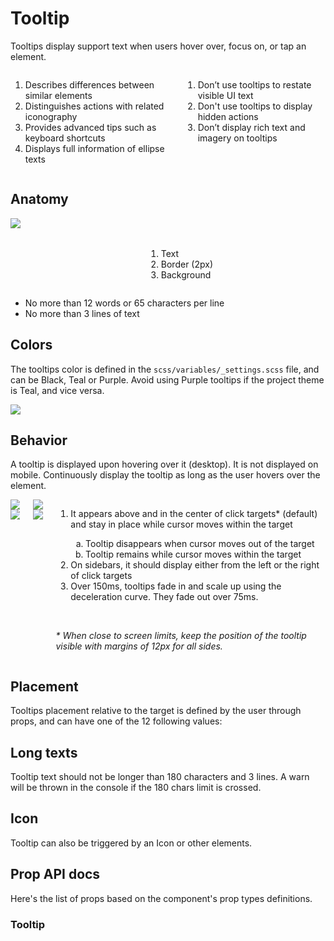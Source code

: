 

<Meta title="Components/Tooltip" />

<div class="docs-title">
  <div>
    <h1 class="docs-title__text">Tooltip</h1>
  </div>
</div>

<div class="docs-content">
  <p>Tooltips display support text when users hover over, focus on, or tap an element.</p>


<div class="columns">
  <div class="column">
    <ol>
      <li>Describes differences between similar elements</li>
      <li>Distinguishes actions with related iconography</li>
      <li>Provides advanced tips such as keyboard shortcuts</li>
      <li>Displays full information of ellipse texts</li>
    </ol>
  </div>
  <div class="column">
    <ol>
      <li class="li--red">Don’t use tooltips to restate visible UI text</li>
      <li class="li--red">Don't use tooltips to display hidden actions</li>
      <li class="li--red">Don’t display rich text and imagery on tooltips</li>
    </ol>
  </div>
</div>

<h2>Anatomy</h2>
<div class="columns">
    <div class="column">
        <img src="docs/tooltip/tooltip-anatomy.png" />
    </div>
    <div class="column">
        <br />
        <br />
        <ol>
         <li>Text</li>
         <li>Border (2px)</li>
         <li>Background</li>
        </ol>
    </div>
</div>

<div>
  <ul>
    <li class="li--red">No more than 12 words or 65 characters per line</li>
    <li class="li--red">No more than 3 lines of text</li>
  </ul>
</div>


## Colors

The tooltips color is defined in the `scss/variables/_settings.scss` file, and can be Black, Teal or Purple. Avoid using Purple tooltips if the project theme is Teal, and vice versa.

<img src="docs/tooltip/examples/colors.png" />

## Behavior

A tooltip is displayed upon hovering over it (desktop). It is not displayed on mobile.
Continuously display the tooltip as long as the user hovers over the element.

<div class="columns">
    <div class="column">
        <div class="columns">
            <div class="column">
                <img src="docs/tooltip/examples/edge do.png" />
                <img src="docs/tooltip/examples/edge dont.png" />
            </div>
            <div class="column">
                <img src="docs/tooltip/examples/sidebar do.png" />
                <img src="docs/tooltip/examples/sidebar dont.png" />
            </div>
        </div>
    </div>
    <div class="column">
        <ol>
         <li>It appears above and in the center of click targets* (default) and stay in place while cursor moves within the target </li>
         <ol type="a">
             <li>Tooltip disappears when cursor moves out of the target</li>
             <li>Tooltip remains while cursor moves within the target</li>
        </ol>
         <li>On sidebars, it should display either from the left or the right of click targets</li>
         <li>Over 150ms, tooltips fade in and scale up using the deceleration curve. They fade out over 75ms.</li>
        </ol>
        <br />
        <p class="li--red"><em>* When close to screen limits, keep the position of the tooltip visible with margins of 12px for all sides.</em></p>
    </div>
</div>


## Placement

Tooltips placement relative to the target is defined by the user through props, and can have one of the 12 following values:

<Canvas>
  <Story name="Placement">
    <Fragment>
      <div className="columns docs-tooltip">
          <div className="column">
            <Tooltip id="tooltip-top-start" text="top-start" placement="top-start">
              <OutlineButton
                onClick={undefined}
                size="large"
                text="top-start"
              />
            </Tooltip>
          </div>
          <div className="column">
            <Tooltip id="tooltip-top" text="top" placement="top">
              <OutlineButton
                onClick={undefined}
                size="large"
                text="top"
              />
            </Tooltip>
          </div>
          <div className="column">
            <Tooltip id="tooltip-top-end" text="top-end" placement="top-end">
              <OutlineButton
                onClick={undefined}
                size="large"
                text="top-end"
              />
            </Tooltip>
          </div>
      </div>
      <div className="columns space-between docs-tooltip">
        <div className="column left">
          <Tooltip id="tooltip-left-start" text="left-start" placement="left-start">
            <OutlineButton
                onClick={undefined}
                size="large"
                text="left-start"
              />
          </Tooltip>
        </div>
        <div className="column right">
          <Tooltip id="tooltip-right-start" text="right-start" placement="right-start">
            <OutlineButton
                onClick={undefined}
                size="large"
                text="right-start"
              />
          </Tooltip>
        </div>
      </div>
      <div className="columns space-between docs-tooltip">
        <div className="column left">
          <Tooltip id="tooltip-left" text="left" placement="left" >
            <OutlineButton
                onClick={undefined}
                size="large"
                text="left"
              />
          </Tooltip>
        </div>
        <div className="column right">
          <Tooltip id="tooltip-right" text="right" placement="right">
            <OutlineButton
                onClick={undefined}
                size="large"
                text="right"
              />
          </Tooltip>
        </div>
      </div>
      <div className="columns space-between docs-tooltip">
        <div className="column left">
          <Tooltip id="tooltip-left-end" text="left-end" placement="left-end" >
            <OutlineButton
                onClick={undefined}
                size="large"
                text="left-end"
              />
          </Tooltip>
        </div>
        <div className="column right">
          <Tooltip id="tooltip-right-end" text="right-end" placement="right-end">
            <OutlineButton
                onClick={undefined}
                size="large"
                text="right-end"
              />
          </Tooltip>
        </div>
      </div>
      <div className="columns docs-tooltip">
          <div className="column">
            <Tooltip id="tooltip-bottom-start" text="bottom-start" placement="bottom-start">
              <OutlineButton
                onClick={undefined}
                size="large"
                text="bottom-start"
              />
            </Tooltip>
          </div>
          <div className="column">
            <Tooltip id="tooltip-bottom" text="bottom" placement="bottom">
              <OutlineButton
                onClick={undefined}
                size="large"
                text="bottom"
              />
            </Tooltip>
          </div>
          <div className="column">
            <Tooltip id="tooltip-bottom-end" text="bottom-end" placement="bottom-end">
              <OutlineButton
                onClick={undefined}
                size="large"
                text="bottom-end"
              />
            </Tooltip>
          </div>
      </div>
    </Fragment>
  </Story>
</Canvas>

## Long texts

Tooltip text should not be longer than 180 characters and 3 lines. A warn will be thrown in the console if the 180 chars limit is crossed.

<Canvas>
  <Story name="LongText">
    <Fragment>
      <Tooltip
        id="tooltip-long-text"
        text="Lorem ipsum dolor sit amet, has integre virtute consequat at. Sit quodsi gloriatur efficiantur in, quas inermis menandri ex vix. Sit quodsi gloriatur efficiantur in, quas inermis."
        placement="right">
          <OutlineButton
            onClick={undefined}
            size="normal"
            text="bottom"
          />
      </Tooltip>
    </Fragment>
  </Story>
</Canvas>

## Icon

Tooltip can also be triggered by an Icon or other elements.

<Canvas>
  <Story name="Icon">
    <Fragment>
      <Tooltip
        id="tooltip-icon"
        text="Tooltip triggered by an Icon"
        placement="right">
          <Icon
            type="key"
            color="teal-60"
          />
      </Tooltip>
    </Fragment>
  </Story>
</Canvas>

## Prop API docs

Here's the list of props based on the component's prop types definitions.

### Tooltip

<ArgsTable of={Tooltip} />

</div>
